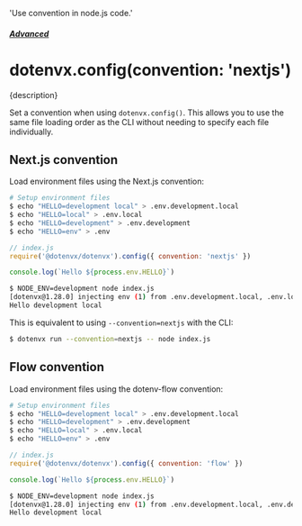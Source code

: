   'Use convention in node.js code.'

##### [Advanced](/docs/advanced)
# dotenvx.config(convention: 'nextjs')

<p className="lead">{description}</p>

Set a convention when using `dotenvx.config()`. This allows you to use the same file loading order as the CLI without needing to specify each file individually.

## Next.js convention

Load environment files using the Next.js convention:

```sh
# Setup environment files
$ echo "HELLO=development local" > .env.development.local
$ echo "HELLO=local" > .env.local
$ echo "HELLO=development" > .env.development
$ echo "HELLO=env" > .env
```

```js
// index.js
require('@dotenvx/dotenvx').config({ convention: 'nextjs' })

console.log(`Hello ${process.env.HELLO}`)
```

```sh
$ NODE_ENV=development node index.js
[dotenvx@1.28.0] injecting env (1) from .env.development.local, .env.local, .env.development, .env
Hello development local
```

This is equivalent to using `--convention=nextjs` with the CLI:

```sh
$ dotenvx run --convention=nextjs -- node index.js
```

## Flow convention

Load environment files using the dotenv-flow convention:

```sh
# Setup environment files
$ echo "HELLO=development local" > .env.development.local
$ echo "HELLO=development" > .env.development
$ echo "HELLO=local" > .env.local
$ echo "HELLO=env" > .env
```

```js
// index.js
require('@dotenvx/dotenvx').config({ convention: 'flow' })

console.log(`Hello ${process.env.HELLO}`)
```

```sh
$ NODE_ENV=development node index.js
[dotenvx@1.28.0] injecting env (1) from .env.development.local, .env.development, .env.local, .env
Hello development local
```
